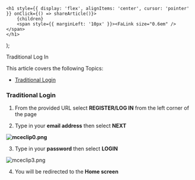 

    <h1 style={{ display: 'flex', alignItems: 'center', cursor: 'pointer' }} onClick={() => shareArticle()}>
        {children} 
        <span style={{ marginLeft: '10px' }}><FaLink size="0.6em" /></span>
    </h1>
);

<ToastContainer />

<ClickableTitle>Traditional Log In</ClickableTitle>




This article covers the following Topics:


* [Traditional Login](https://docs-for-customers.slayte.com/hc/en-us/articles/4412208074515-Traditional-Log-In#h_01G7SQMZG0YAA2PK7Z4GG6W635)


### Traditional Login


1. From the provided URL select **REGISTER/LOG IN** from the left corner of the page


2. Type in your **email address** then select **NEXT**


**![mceclip0.png](../../../resources/article-images/4412208074515-Traditional-Log-In_1.png)**


3. Type in your **password** then select **LOGIN**


![mceclip3.png](../../../resources/article-images/4412208074515-Traditional-Log-In_2.png)


4. You will be redirected to the **Home screen**



